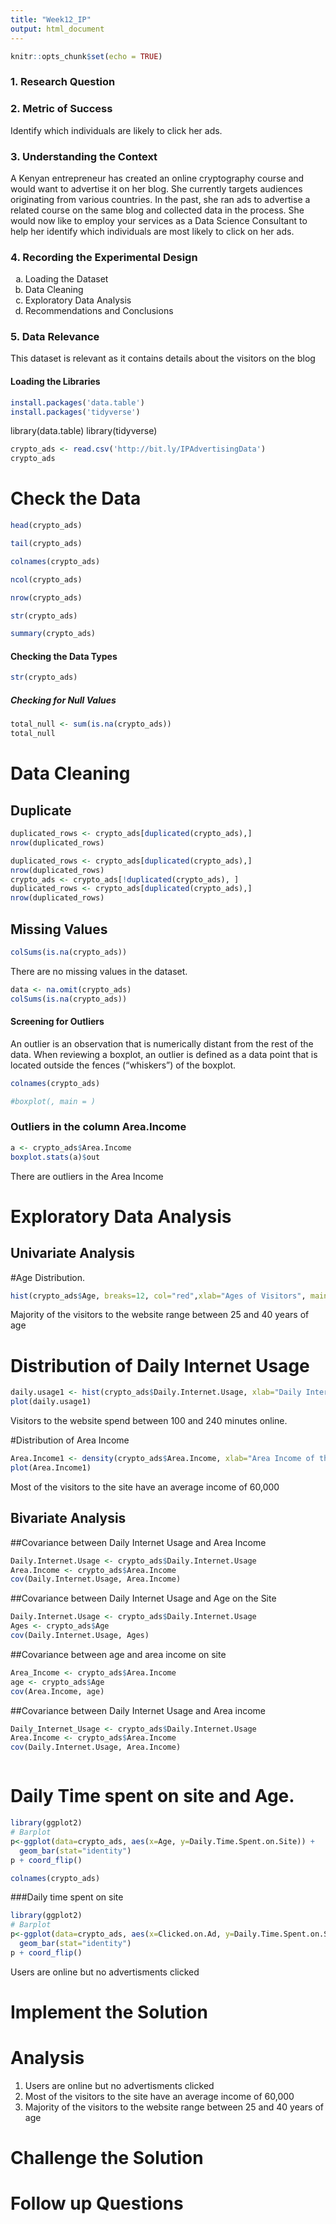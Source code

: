 ---
title: "Week12_IP"
output: html_document
---

```{r setup, include=FALSE}
knitr::opts_chunk$set(echo = TRUE)
```

### 1. Research Question


### 2. Metric of Success

Identify which individuals are likely to click her ads.

### 3. Understanding the Context
A Kenyan entrepreneur has created an online cryptography course and would want to advertise it on her blog. She currently targets audiences originating from various countries. In the past, she ran ads to advertise a related course on the same blog and collected data in the process. She would now like to employ your services as a Data Science Consultant to help her identify which individuals are most likely to click on her ads. 

### 4. Recording the Experimental Design
a. Loading the Dataset
b. Data Cleaning 
c. Exploratory Data Analysis
d. Recommendations and Conclusions

### 5. Data Relevance
This dataset is relevant as  it contains details about the visitors on the blog


#### Loading the Libraries

```{r}
install.packages('data.table')
install.packages('tidyverse')
```
library(data.table)
library(tidyverse)

```{r}
crypto_ads <- read.csv('http://bit.ly/IPAdvertisingData')
crypto_ads
```
# Check the Data
```{r}
head(crypto_ads)
```


```{r}
tail(crypto_ads)
```

```{r}
colnames(crypto_ads)
```


```{r}
ncol(crypto_ads)
```


```{r}
nrow(crypto_ads)
```

```{r}
str(crypto_ads)
```


```{r}
summary(crypto_ads)
```
#### Checking the Data Types
```{r}
str(crypto_ads)
```

##### Checking for Null Values
```{r}
total_null <- sum(is.na(crypto_ads))
total_null
``` 



# Data Cleaning
## Duplicate 
```{r}
duplicated_rows <- crypto_ads[duplicated(crypto_ads),]
nrow(duplicated_rows)
```

```{r}
duplicated_rows <- crypto_ads[duplicated(crypto_ads),]
nrow(duplicated_rows)
crypto_ads <- crypto_ads[!duplicated(crypto_ads), ]
duplicated_rows <- crypto_ads[duplicated(crypto_ads),]
nrow(duplicated_rows)
```

## Missing Values
```{r}
colSums(is.na(crypto_ads))
```

There are no missing values in the dataset. 

```{r}
data <- na.omit(crypto_ads)
colSums(is.na(crypto_ads))
```
#### Screening for Outliers
An outlier is an observation that is numerically distant from the rest of the data. When reviewing a boxplot, an outlier is defined as a data point that is located outside the fences (“whiskers”) of the boxplot.


```{r}
colnames(crypto_ads)
```


```{r}
#boxplot(, main = )
```
### Outliers in the column Area.Income
```{r}
a <- crypto_ads$Area.Income
boxplot.stats(a)$out
```

There are outliers in the Area Income


# Exploratory Data Analysis  
## Univariate Analysis

#Age Distribution.
```{r}
hist(crypto_ads$Age, breaks=12, col="red",xlab="Ages of Visitors", main='Age Distribution of Visitors')
```

Majority of the visitors to the website range between 25 and 40 years of age


# Distribution of Daily Internet Usage
```{r}
daily.usage1 <- hist(crypto_ads$Daily.Internet.Usage, xlab="Daily Internet Usage")
plot(daily.usage1)
```
Visitors to the website spend between 100 and 240 minutes online.

#Distribution of Area Income
```{r}
Area.Income1 <- density(crypto_ads$Area.Income, xlab="Area Income of the Visitors")
plot(Area.Income1)
```
Most of the visitors to the site have an average income of 60,000




## Bivariate Analysis

##Covariance between Daily Internet Usage and Area Income
```{r}
Daily.Internet.Usage <- crypto_ads$Daily.Internet.Usage 
Area.Income <- crypto_ads$Area.Income 
cov(Daily.Internet.Usage, Area.Income)
```
##Covariance between Daily Internet Usage and Age on the Site
```{r}
Daily.Internet.Usage <- crypto_ads$Daily.Internet.Usage
Ages <- crypto_ads$Age
cov(Daily.Internet.Usage, Ages)
```

##Covariance between age and area income on site 
```{r}
Area_Income <- crypto_ads$Area.Income 
age <- crypto_ads$Age
cov(Area.Income, age)
```
##Covariance between Daily Internet Usage and Area income
```{r}
Daily_Internet_Usage <- crypto_ads$Daily.Internet.Usage
Area.Income <- crypto_ads$Area.Income 
cov(Daily.Internet.Usage, Area.Income)
```


```{r}
```
# Daily Time spent on site and Age.
```{r}
library(ggplot2)
# Barplot
p<-ggplot(data=crypto_ads, aes(x=Age, y=Daily.Time.Spent.on.Site)) +
  geom_bar(stat="identity")
p + coord_flip()
```


```{r}
colnames(crypto_ads)
```



###Daily time spent on site 

```{r}
library(ggplot2)
# Barplot
p<-ggplot(data=crypto_ads, aes(x=Clicked.on.Ad, y=Daily.Time.Spent.on.Site)) +
  geom_bar(stat="identity")
p + coord_flip()
```

Users are online but no advertisments clicked




# Implement the Solution
# Analysis
1. Users are online but no advertisments clicked
2. Most of the visitors to the site have an average income of 60,000
3. Majority of the visitors to the website range between 25 and 40 years of age

# Challenge the Solution


# Follow up Questions